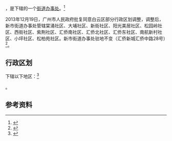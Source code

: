 {{中国乡级行政区|44/01/11/008/000}}

'''{{PAGENAMEBASE}}'''，是{{PRC admin/fullname|44/01/11/008/000|3}}下辖的一个[[街道办事处|街道办事处]]。<ref>{{PRC admin/ref sgc|{{PRC admin/parent|44/01/11/008/000}}}}</ref>

2013年12月19日，广州市人民政府批复同意白云区部分行政区划调整，调整后，新市街道办事处管辖棠涌社区、大埔社区、新街社区、阳光美居社区、松园岭社区、西街社区、紫荆社区、汇侨南社区、汇侨北社区、汇侨东社区、南航新村社区、小坪社区、松柏苑社区。新市街道办事处驻地不变（汇侨新城汇侨中路28号）<ref>{{Cite web |url=http://www.gz.gov.cn/gzgov/s2811/201312/2575447.shtml |title=广州市人民政府关于同意白云区部分行政区划调整的批复（穗府函〔2013〕138号） |access-date=2017-09-09 |archive-url=https://web.archive.org/web/20170910041138/http://www.gz.gov.cn/gzgov/s2811/201312/2575447.shtml |archive-date=2017-09-10 |dead-url=yes }}</ref>。

== 行政区划 ==

{{PAGENAMEBASE}}下辖以下地区：<ref>{{PRC admin/ref sgc|44/01/11/008/000}}</ref>

{{PRC admin/children|44/01/11/008/000}}。

== 参考资料 ==

{{reflist}}

{{行政区划小作品}}
{{PRC admin/navcat|44/01/11/008/000}}
